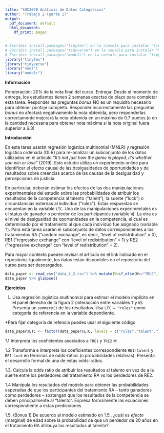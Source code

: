 ```yaml
---
title: "SOC3070 Análisis de Datos Categóricos"
author: "Trabajo 2 (parte 1)"
output:
  pdf_document: default
  html_document:
    df_print: paged
---
```


```r
# Escribir install.packages("tinytex") en la consola para instalar "tinytex"
# Escribir install.packages("tidyverse") en la consola para instalar "tinytex"
# Escribir install.packages("modelr") en la consola para instalar "tinytex"
library("tinytex")
library("tidyverse")
library("nnet")
library("modelr")
```

**Información**

Ponderación: 20% de la nota final del curso.
Entrega: Desde el momento de entrega, los estudiantes tienen 2 semanas exactas de plazo para completar esta tarea. Responder las preguntas _bonus_ NO es un requisito necesario para obtener puntaje completo. Responder incorrectamente las preguntas _bonus_ no afectará negativamente la nota obtenida, pero responderlas correctamente mejorará la nota obtenida en un máximo de 0.7 puntos (o en la cantidad necesaria para obtener nota máxima si la nota original fuera superior a 6.3)

**Introducción**

En esta tarea usarán regresión logística multinomial (MNLR) y regresión logística ordenada (OLR) para re-analizar un subconjunto de los datos utilizados en el artículo _"It’s not just how the game is played, it’s whether you win or lose"_ (2019). Este estudio utiliza un experimento online para identificar el efecto causal de las desigualdades de oportunidades y de resultados sobre creencias acerca de las causas de la desigualdad y percepciones de justicia. 

En particular, deberán estimar los efectos de las dos manipulaciones experimentales del estudio sobre las probabilidades de atribuir los resultados de la competencia al talento ("talent"), la suerte ("luck") o circunstancias externas al individuo  ("rules"). Estas respuestas se encuentan en la variable `LTC`. Una de las manipulaciones experimentales es el status de ganador o perdedor de los participantes (variable `W`). La otra es el nivel de desigualdad de oportunidades en la competencia, el cual es determinado por el tratamiento al que cada individuo fue asignado (variable `T`). Para esta tarea usarán el subconjunto de datos correspondientes a los tratamientos RA ("random exchange", es decir, "level of redistribution" = 0), RE1 ("regressive exchange" con "level of redistribution" = 1) y RE2 ("regressive exchange" con "level of redistribution" = 2). 

Para mayor contexto pueden revisar el artículo en el link indicado en el repositorio. Igualmente, los datos están disponibles en el repositorio del curso para ser descargados. 

````r
data_paper <- read_csv("data_t_2.csv") %>% mutate(W=if_else(W=="TRUE",1,0))
data_paper %>% glimpse()
````

\pagebreak

**Ejercicios**

1. Usa regresión logística multinomial para estimar el modelo implícito en el panel derecho de la figura 2 (interacción entre variables `T` y `W`). Presenta un `summary()` de los resultados. Usa `LTC = "rules"` como categoría de referencia en la variable dependiente.

*Para fijar categoría de refencia puedes usar el siguiente código
````r
data_paper$LTC <- factor(data_paper$LTC, levels = c("rules","talent","luck"))
````

1.1 Interpreta los coeficientes asociados a `TRE1` y  `TRE2:W`.


1.2 Transforma e interpreta los coeficientes correspondiente `RE1-talent` y `RE1-luck` en términos de odds-ratios (o probabilidades relativas). Presenta el desarrollo formal de una de estas odds-ratios.


1.3. Calcula la odds ratio de atribuir los resultados al talento en vez de a la suerte entre los perdedores del tratamiento RA vs los perdedores de RE2.


1.4 Manipula los resultados del modelo para obtener las probabilidades esperadas de que los participantes del tratamiento RA -- tanto ganadores como perdedores -- sostengan que los resultados de la competencia se deben principalmente al "talento". Expresa formalmente las ecuaciones correspondiente a estas predicciones.


1.5. (Bonus 1) De acuerdo al modelo estimado en 1.5., ¿cuál es _efecto_ (marginal) de edad sobre la probabilidad de que un perdedor de 20 años en el tratamiento RA atribuya los resultados al talento?

